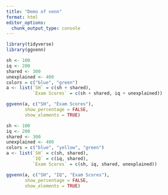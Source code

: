 ```yaml
---
title: "Demo of venn"
format: html
editor_options: 
  chunk_output_type: console
---
```


```r
library(tidyverse)
library(ggvenn)
```



```r
sh <- 100
iq <- 200
shared <- 300
unexplained <- 400
colors = c("blue", "green")
a <- list(`SH` = c(sh + shared),
          `Exam Scores` = c(sh + shared, iq + unexplained))

ggvenn(a, c("SH", "Exam Scores"),
       show_percentage = FALSE,
       show_elements = TRUE)
```

```r
sh <- 100
iq <- 200
shared <- 300
unexplained <- 400
colors = c("blue", "yellow", "green")
a <- list(`SH` = c(sh, shared),
          `IQ` = c(iq, shared),
          `Exam Scores` = c(sh, iq, shared, unexplained))

ggvenn(a, c("SH", "IQ", "Exam Scores"),
       show_percentage = FALSE,
       show_elements = TRUE)
```

